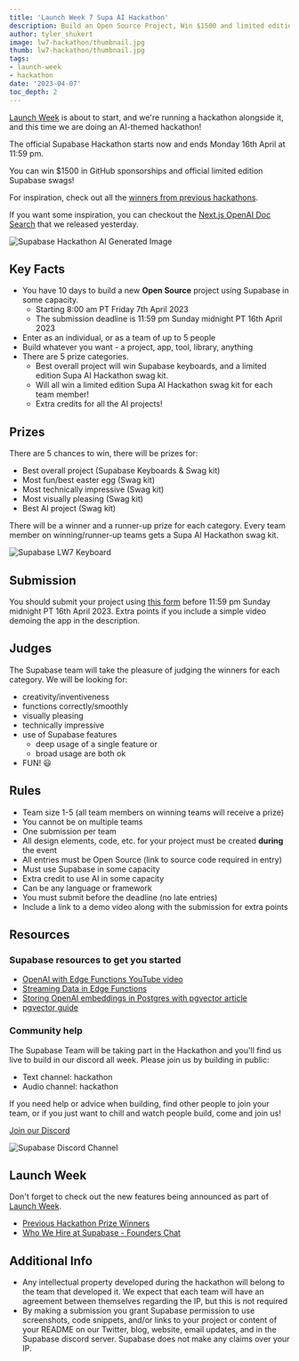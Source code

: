```yaml
---
title: 'Launch Week 7 Supa AI Hackathon'
description: Build an Open Source Project, Win $1500 and limited edition Supa AI swag packs!
author: tyler_shukert
image: lw7-hackathon/thumbnail.jpg
thumb: lw7-hackathon/thumbnail.jpg
tags:
- launch-week
- hackathon
date: '2023-04-07'
toc_depth: 2
---
```


[Launch Week](https://supabase.com/launch-week) is about to start, and we're running a hackathon alongside it, and this time we are doing an AI-themed hackathon!

The official Supabase Hackathon starts now and ends Monday 16th April at 11:59 pm.

You can win $1500 in GitHub sponsorships and official limited edition Supabase swags!

For inspiration, check out all the [winners from previous hackathons](https://supabase.com/blog/tags/hackathon).

If you want some inspiration, you can checkout the [Next.js OpenAI Doc Search]() that we released yesterday.

![Supabase Hackathon AI Generated Image](/images/blog/lw7-hackathon/supabase-hackathon-ai-generated.png)

## Key Facts

- You have 10 days to build a new **Open Source** project using Supabase in some capacity.
    - Starting 8:00 am PT Friday 7th April 2023
    - The submission deadline is 11:59 pm Sunday midnight PT 16th April 2023
- Enter as an individual, or as a team of up to 5 people
- Build whatever you want - a project, app, tool, library, anything
- There are 5 prize categories.
    - Best overall project will win Supabase keyboards, and a limited edition Supa AI Hackathon swag kit.
    - Will all win a limited edition Supa AI Hackathon swag kit for each team member!
    - Extra credits for all the AI projects!

## Prizes

There are 5 chances to win, there will be prizes for:

- Best overall project (Supabase Keyboards & Swag kit)
- Most fun/best easter egg (Swag kit)
- Most technically impressive (Swag kit)
- Most visually pleasing (Swag kit)
- Best AI project (Swag kit)

There will be a winner and a runner-up prize for each category. Every team member on winning/runner-up teams gets a Supa AI Hackathon swag kit.

![Supabase LW7 Keyboard](/images/blog/lw7-hackathon/keyboard.png)

## Submission

You should submit your project using [this form](https://www.madewithsupabase.com/launch-week-7) before 11:59 pm Sunday midnight PT 16th April 2023. Extra points if you include a simple video demoing the app in the description. 

## Judges

The Supabase team will take the pleasure of judging the winners for each category.
We will be looking for:

- creativity/inventiveness
- functions correctly/smoothly
- visually pleasing
- technically impressive
- use of Supabase features
    - deep usage of a single feature or
    - broad usage are both ok
- FUN! 😃

## Rules

- Team size 1-5 (all team members on winning teams will receive a prize)
- You cannot be on multiple teams
- One submission per team
- All design elements, code, etc. for your project must be created **during** the event
- All entries must be Open Source (link to source code required in entry)
- Must use Supabase in some capacity
- Extra credit to use AI in some capacity
- Can be any language or framework
- You must submit before the deadline (no late entries)
- Include a link to a demo video along with the submission for extra points

## Resources

### Supabase resources to get you started

- [OpenAI with Edge Functions YouTube video](https://www.youtube.com/watch?v=29p8kIqyU_Y)
- [Streaming Data in Edge Functions](https://www.youtube.com/watch?v=9N66JBRLNYU)
- [Storing OpenAI embeddings in Postgres with pgvector article](https://supabase.com/blog/openai-embeddings-postgres-vector)
- [pgvector guide](https://supabase.com/docs/guides/database/extensions/pgvector)

### Community help

The Supabase Team will be taking part in the Hackathon and you'll find us live to build in our discord all week. Please join us by building in public:

- Text channel: hackathon
- Audio channel: hackathon

If you need help or advice when building, find other people to join your team, or if you just want to chill and watch people build, come and join us!

[Join our Discord](https://discord.supabase.com/)

![Supabase Discord Channel](/images/blog/lw7-hackathon/discord.png)

## Launch Week

Don't forget to check out the new features being announced as part of [Launch Week](https://supabase.com/launch-week).

- [Previous Hackathon Prize Winners](https://supabase.com/blog/launch-week-6-hackathon-winners)
- [Who We Hire at Supabase - Founders Chat](https://youtu.be/-BG9XptyCKI)

## Additional Info

- Any intellectual property developed during the hackathon will belong to the team that developed it. We expect that each team will have an agreement between themselves regarding the IP, but this is not required
- By making a submission you grant Supabase permission to use screenshots, code snippets, and/or links to your project or content of your README on our Twitter, blog, website, email updates, and in the Supabase discord server. Supabase does not make any claims over your IP.